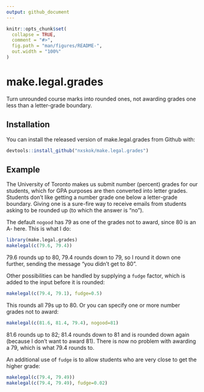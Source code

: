 ```yaml
---
output: github_document
---
```


<!-- README.md is generated from README.Rmd. Please edit that file -->

```r
knitr::opts_chunk$set(
  collapse = TRUE,
  comment = "#>",
  fig.path = "man/figures/README-",
  out.width = "100%"
)
```
# make.legal.grades

Turn unrounded course marks into rounded ones, not awarding grades one less than a letter-grade boundary.

## Installation

You can install the released version of make.legal.grades from Github with:

``` r
devtools::install_github("nxskok/make.legal.grades")
```

## Example

The University of Toronto makes us submit number (percent) grades for our students, which for GPA purposes are then converted into letter grades. Students don't like getting a number grade one below a letter-grade boundary. Giving one is a sure-fire way to receive emails from students asking to be rounded up (to which the answer is "no").

The default `nogood` has 79 as one of the grades not to award, since 80 is an A- here. This is what I do:

```r
library(make.legal.grades)
makelegal(c(79.6, 79.4))
```

79.6 rounds up to 80, 79.4 rounds down to 79, so I round it down one further, sending the message "you didn't get to 80".

Other possibilities can be handled by supplying a `fudge` factor, which is added to the input before it is rounded:

```r
makelegal(c(79.4, 79.1), fudge=0.5)
```

This rounds all 79s up to 80. Or you can specify one or more number grades not to award:

```r
makelegal(c(81.6, 81.4, 79.4), nogood=81)
```

81.6 rounds up to 82; 81.4 rounds down to 81 and is rounded down again (because I don't want to award 81). There is now no problem with awarding a 79, which is what 79.4 rounds to.

An additional use of `fudge` is to allow students who are very close to get the higher grade:

```r
makelegal(c(79.4, 79.49))
makelegal(c(79.4, 79.49), fudge=0.02)
```

